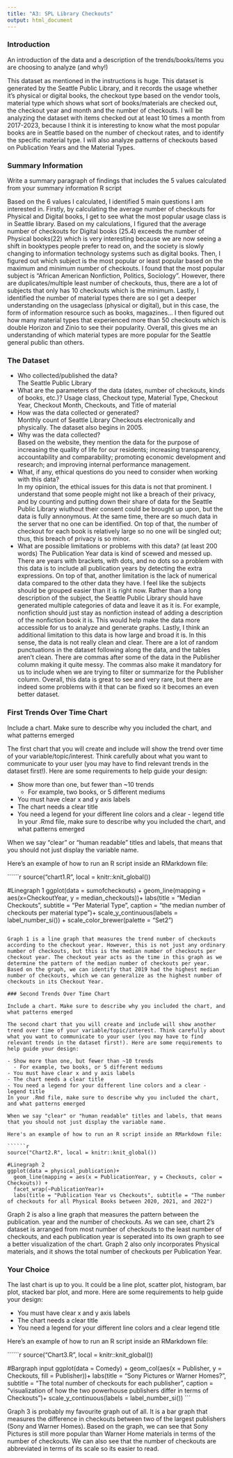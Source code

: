 ```yaml
---
title: "A3: SPL Library Checkouts"
output: html_document
---
```


### Introduction

An introduction of the data and a description of the trends/books/items you are choosing to analyze (and why!)

This dataset as mentioned in the instructions is huge. This dataset is generated by the Seattle Public Library, and it records the usage whether it's physical or digital books, the checkout type based on the vendor tools, material type which shows what sort of books/materials are checked out, the checkout year and month and the number of checkouts. I will be analyzing the dataset with items checked out at least 10 times a month from 2017-2023, because I think it is interesting to know what the most popular books are in Seattle based on the number of checkout rates, and to identify the specific material type. I will also analyze patterns of checkouts based on Publication Years and the Material Types. 

### Summary Information

Write a summary paragraph of findings that includes the 5 values calculated from your summary information R script

Based on the 6 values I calculated, I identified 5 main questions I am interested in. Firstly, by calculating the average number of checkouts for Physical and Digital books, I get to see what the most popular usage class is in Seattle library. Based on my calculations, I figured that the average number of checkouts for Digital books (25.4) exceeds the number of Physical books(22) which is very interesting because we are now seeing a shift in booktypes people prefer to read on, and the society is slowly changing to information technology systems such as digital books. Then, I figured out which subject is the most popular or least popular based on the maximum and minimum number of checkouts. I found that the most popular subject is "African American Nonfiction, Politics, Sociology". However, there are duplicates/multiple least number of checkouts, thus, there are a lot of subjects that only has 10 checkouts which is the minimum. Lastly, I identified the number of material types there are so I get a deeper understanding on the usageclass (physical or digital), but in this case, the form of information resource such as books, magazines... I then figured out how many material types that experienced more than 50 checkouts which is double Horizon and Zinio to see their popularity. Overall, this gives me an understanding of which material types are more popular for the Seattle general public than others. 

### The Dataset

- Who collected/published the data?  
The Seattle Public Library 
- What are the parameters of the data (dates, number of checkouts, kinds of books, etc.)?
Usage class, Checkout type, Material Type, Checkout Year, Checkout Month, Checkouts, and Title of material
- How was the data collected or generated?  
Monthly count of Seattle Library Checkouts electronically and physically. The dataset also begins in 2005. 
- Why was the data collected?  
Based on the website, they mention the data for the purpose of increasing the quality of life for our residents; increasing transparency, accountability and comparability; promoting economic development and research; and improving internal performance management.
- What, if any, ethical questions do you need to consider when working with this data?  
In my opinion, the ethical issues for this data is not that prominent. I understand that some people might not like a breach of their privacy, and by counting and putting down their share of data for the Seattle Public Library wiuthout their consent could be brought up upon, but the data is fully annonymous. At the same time, there are so much data in the server that no one can be identified. On top of that, the number of checkout for each book is relatively large so no one will be singled out; thus, this breach of privacy is so minor. 
- What are possible limitations or problems with this data?   (at least 200 words)
The Publication Year data is kind of scewed and messed up. There are years with brackets, with dots, and no dots so a problem with this data is to include all publication years by detecting the extra expressions. On top of that, another limitation is the lack of numerical data compared to the other data they have. I feel like the subjects should be grouped easier than it is right now. Rather than a long description of the subject, the Seattle Public Library should have generated multiple categories of data and leave it as it is. For example, nonfiction should just stay as nonfiction instead of adding a description of the nonfiction book it is. This would help make the data more accessible for us to analyze and generate graphs. Lastly, I think an additional limitation to this data is how large and broad it is. In this sense, the data is not really clean and clear. There are a lot of random punctuations in the dataset following along the data, and the tables aren't clean. There are commas after some of the data in the Publisher column making it quite messy. The commas also make it mandatory for us to include when we are trying to filter or summarize for the Publisher column. Overall, this data is great to see and very rare, but there are indeed some problems with it that can be fixed so it becomes an even better dataset. 

### First Trends Over Time Chart

Include a chart. Make sure to describe why you included the chart, and what patterns emerged

The first chart that you will create and include will show the trend over time of your variable/topic/interest. Think carefully about what you want to communicate to your user (you may have to find relevant trends in the dataset first!). Here are some requirements to help guide your design:

- Show more than one, but fewer than ~10 trends
  - For example, two books, or 5 different mediums
- You must have clear x and y axis labels
- The chart needs a clear title 
- You need a legend for your different line colors and a clear - legend title
In your .Rmd file, make sure to describe why you included the chart, and what patterns emerged

When we say "clear" or "human readable" titles and labels, that means that you should not just display the variable name.

Here's an example of how to run an R script inside an RMarkdown file:

``````r
source("chart1.R", local = knitr::knit_global())

#Linegraph 1
ggplot(data = sumofcheckouts) +
  geom_line(mapping = aes(x=CheckoutYear, y = median_checkouts))+
  labs(title = "Median Checkouts", subtitle = "Per Material Type", caption = "the median number of checkouts per material type")+
  scale_y_continuous(labels = label_number_si()) +
  scale_color_brewer(palette = "Set2")
```

Graph 1 is a line graph that measures the trend number of checkouts according to the checkout year. However, this is not just any ordinary number of checkouts, but this is the median number of checkouts per checkout year. The checkout year acts as the time in this graph as we determine the pattern of the median number of checkouts per year. Based on the graph, we can identify that 2019 had the highest median number of checkouts, which we can generalize as the highest number of checkouts in its Checkout Year. 

### Second Trends Over Time Chart

Include a chart. Make sure to describe why you included the chart, and what patterns emerged

The second chart that you will create and include will show another trend over time of your variable/topic/interest. Think carefully about what you want to communicate to your user (you may have to find relevant trends in the dataset first!). Here are some requirements to help guide your design:

- Show more than one, but fewer than ~10 trends
  - For example, two books, or 5 different mediums
- You must have clear x and y axis labels
- The chart needs a clear title 
- You need a legend for your different line colors and a clear - legend title
In your .Rmd file, make sure to describe why you included the chart, and what patterns emerged

When we say "clear" or "human readable" titles and labels, that means that you should not just display the variable name.

Here's an example of how to run an R script inside an RMarkdown file:

``````r
source("Chart2.R", local = knitr::knit_global())

#Linegraph 2 
ggplot(data = physical_publication)+
  geom_line(mapping = aes(x = PublicationYear, y = Checkouts, color = Checkouts)) +
  facet_wrap(~PublicationYear)+
  labs(title = "Publication Year vs Checkouts", subtitle = "The number of checkouts for all Physical Books between 2020, 2021, and 2022")
```

Graph 2 is also a line graph that measures the pattern between the publication. year and the number of checkouts. As we can see, chart 2's dataset is arranged from most number of checkouts to the least number of checkouts, and each publication year is seperated into its own graph to see a better visualization of the chart. Graph 2 also only incorporates Physical materials, and it shows the total number of checkouts per Publication Year. 

### Your Choice

The last chart is up to you. It could be a line plot, scatter plot, histogram, bar plot, stacked bar plot, and more. Here are some requirements to help guide your design:

- You must have clear x and y axis labels
- The chart needs a clear title 
- You need a legend for your different line colors and a clear legend title

Here's an example of how to run an R script inside an RMarkdown file:

``````r
source("Chart3.R", local = knitr::knit_global())

#Bargraph input
ggplot(data = Comedy) +
  geom_col(aes(x = Publisher, y = Checkouts, fill = Publisher))+
  labs(title = "Sony Pictures or Warner Homes?", subtitle = "The total number of checkouts for each publisher", caption = "visualization of how the two powerhouse publishers differ in terms of Checkouts")+
  scale_y_continuous(labels = label_number_si()) 
```

Graph 3 is probably my favourite graph out of all. It is a bar graph that measures the difference in checkouts between two of the largest publishers (Sony and Warner Homes). Based on the graph, we can see that Sony Pictures is still more popular than Warner Home materials in terms of the number of checkouts. We can also see that the number of checkouts are abbreviated in terms of its scale so its easier to read. 

